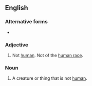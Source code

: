 {{also|non-human}}

==English==

===Alternative forms===
* {{l|en|non-human}}

===Adjective===
{{en-adj}}

# Not [[human]]. Not of the [[human race]].

===Noun===
{{en-noun}}

# A creature or thing that is not [[human]].